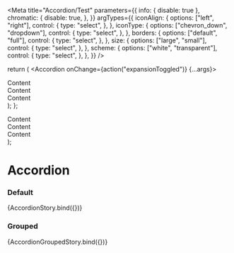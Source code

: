 

<Meta
  title="Accordion/Test"
  parameters={{
    info: { disable: true },
    chromatic: {
      disable: true,
    },
  }}
  argTypes={{
    iconAlign: {
      options: ["left", "right"],
      control: {
        type: "select",
      },
    },
    iconType: {
      options: ["chevron_down", "dropdown"],
      control: {
        type: "select",
      },
    },
    borders: {
      options: ["default", "full"],
      control: {
        type: "select",
      },
    },
    size: {
      options: ["large", "small"],
      control: {
        type: "select",
      },
    },
    scheme: {
      options: ["white", "transparent"],
      control: {
        type: "select",
      },
    },
  }}
/>

  return (
    <Accordion onChange={action("expansionToggled")} {...args}>
      <div>Content</div>
      <div>Content</div>
      <div>Content</div>
    </Accordion>
  );
};

  <AccordionGroup>
    <Accordion title="First Accordion" onChange={action("expansionToggled")}>
      <Box p={2}>
        <Textbox label="Textbox in an Accordion" />
      </Box>
    </Accordion>
    <Accordion title="Second Accordion" onChange={action("expansionToggled")}>
      <Box p={2}>
        <Textbox label="Textbox in an Accordion" />
      </Box>
    </Accordion>
    <Accordion title="Third Accordion" onChange={action("expansionToggled")}>
      <Box p={2}>
        <div>Content</div>
        <div>Content</div>
        <div>Content</div>
      </Box>
    </Accordion>
  </AccordionGroup>
);

# Accordion

### Default

<Preview>
  <Story
    name="default"
    args={{
      iconType: undefined,
      iconAlign: "right",
      borders: undefined,
      size: undefined,
      customPadding: 0,
      scheme: undefined,
      title: "Title",
      subTitle: "Sub Title",
      width: "100%",
    }}
  >
    {AccordionStory.bind({})}
  </Story>
</Preview>

### Grouped

<Preview>
  <Story name="grouped">{AccordionGroupedStory.bind({})}</Story>
</Preview>
